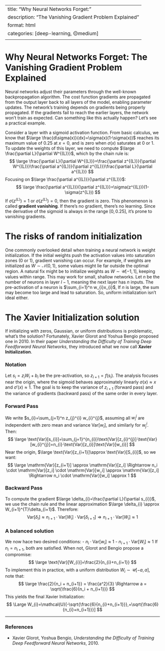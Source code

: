 
--- 
title: "Why Neural Networks Forget:"
description: "The Vanishing Gradient Problem Explained"
format: html
categories: [deep-learning, 🟡medium]
---

# Why Neural Networks Forget: The Vanishing Gradient Problem Explained 

Neural networks adjust their parameters through the well-known backpropagation algorithm. The cost function gradients are propagated from the output layer back to all layers of the model, enabling parameter updates. The network’s training depends on gradients being properly propagated. If the gradients fail to reach the earlier layers, the network won’t train as expected. Can something like this actually happen? Let’s see a practical example. 

Consider a layer with a sigmoid activation function. From basic calculus, we know that 
$\large \frac{d\sigma(x)}{dx}=\sigma(x)(1-\sigma(x))$ reaches its maximum value of 0.25 at $x=0$, and is zero when $\sigma(x)$ saturates at 0 or 1. To update the weights of this layer, we need to compute $\large \frac{\partial L}{\partial W^{(L)}}$, which by the chain rule is: 
$$ 
\large \frac{\partial L}{\partial W^{(L)}}=\frac{\partial z^{(L)}}{\partial W^{(L)}}\frac{\partial a^{(L)}}{\partial z^{(L)}}\frac{\partial L}{\partial a^{(L)}}
$$
Focusing on $\large \frac{\partial a^{(L)}}{\partial z^{(L)}}$: 
$$ 
\large \frac{\partial a^{(L)}}{\partial z^{(L)}}=\sigma(z^{(L)})(1-\sigma(z^{L}))
$$
If $\sigma(z^{(L)})=1$ or $\sigma(z^{(L)})=0$, then the gradient is zero. This phenomenon is called **gradient vanishing**. If there’s no gradient, there’s no learning. Since the derivative of the sigmoid is always in the range $[0,0.25]$, it's prone to vanishing gradients. 

# The risks of random initialization 

One commonly overlooked detail when training a neural network is weight initialization. If the initial weights push the activation values into saturation zones (0 or 1), gradient vanishing can occur. For example, if weights are initialized as $W\sim\mathcal{N}(0,1)$, some values might lie far outside the optimal region. A natural fix might be to initialize weights as $W\sim\mathcal{U}[-1,1]$, keeping values within range. This may work for small, shallow networks. Let $n$ be the number of neurons in layer $l-1$, meaning the next layer has $n$ inputs. The pre-activation of a neuron is $\sum_{i=1}^n w_{i}x_{i}$, If $n$ is large, the sum may become too large and lead to saturation. So, uniform initialization isn’t ideal either. 

# The Xavier Initialization solution 

If initializing with zeros, Gaussian, or uniform distributions is problematic, what’s the solution? Fortunately, Xavier Glorot and Yoshua Bengio proposed one in 2010. In their paper _Understanding the Difficulty of Training Deep Feedforward Neural Networks_, they introduced what we now call **Xavier Initialization**. 

### Notation 

Let $s_{i}=z_{i}W_{i}+b_{i}$ be the pre-activation, so $z_{i+1}=f(s_{i})$. The analysis focuses near the origin, where the sigmoid behaves approximately linearly $\sigma(x)\approx x$ and $\sigma'(x)\approx 1$. The goal is to keep the variance of $z_{i+1}$ (forward pass) and the variance of gradients (backward pass) of the same order in every layer.

### Forward Pass 

We write $s_{i}=\sum_{j=1}^n z_{j}^{i} w_{i}^{j}$, assuming all $w_{i}^{j}$ are independent with zero mean and variance $\text{Var}[w_{i}]$, and similarly for $w_{j}^{i}$. Then: 
$$
\large \text{Var}[s_{i}]=\sum_{j=1}^{n_{i}}\text{Var}[z_{i}^{j}]·\text{Var}[w_{i}^{j}]=n_{i}·\text{Var}[z_{i}]\text{Var}[w_{i}]
$$
Near the origin, $\large \text{Var}[z_{i+1}]\approx \text{Var}[S_{i}]$, so we want: 
$$
\large \mathrm{Var}[z_{i+1}] \approx \mathrm{Var}[z_i] \Rightarrow n_i \cdot \mathrm{Var}[z_i] \cdot \mathrm{Var}[w_i] \approx \mathrm{Var}[z_i] \Rightarrow n_i \cdot \mathrm{Var}[w_i] \approx 1
$$

### Backward Pass 

To compute the gradient $\large \delta_{i}=\frac{\partial L}{\partial s_{i}}$, we use the chain rule and the linear approximation $\large \delta_{i} \approx W_{i+1}^{T}\delta_{i+1}$. Therefore: 
$$
\mathrm{Var}[\delta_i] \approx n_{i+1} \cdot \mathrm{Var}[W_i] \cdot \mathrm{Var}[\delta_{i+1}] \Rightarrow n_{i+1} \cdot \mathrm{Var}[W_i] \approx 1
$$

### A balanced solution 

We now hace two desired conditions: 
- $n_i \cdot \mathrm{Var}[w_i] \approx 1$ 
- $n_{i+1} \cdot \mathrm{Var}[W_i] \approx 1$ 
If $n_{i}=n_{i+1}$, both are satisfied. When not, Glorot and Bengio propose a compromise: 
$$
\large \text{Var}[W_{i}]=\frac{2}{n_{i}+n_{i+1}}
$$
To implement this in practice, with a uniform distribution $W_{i}\sim \mathcal{U}[-a,a]$, note that: 
$$
\large \frac{2}{n_i + n_{i+1}} = \frac{a^2}{3} \Rightarrow a = \sqrt{\frac{6}{n_i + n_{i+1}}}
$$
This yields the final Xavier Initialization: 
$$
\Large W_{i}=\mathcal{U}[-\sqrt{\frac{6}{n_{i}+n_{i+1}}},+\sqrt{\frac{6}{n_{i}+n_{i+1}}}] 
$$

---

### References 

- Xavier Glorot, Yoshua Bengio, _Understanding the Difficulty of Training Deep Feedforward Neural Networks_, 2010.
